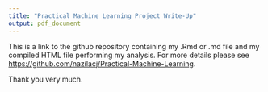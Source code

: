 ```yaml
---
title: "Practical Machine Learning Project Write-Up"
output: pdf_document
---
```


This is a link to the github repository containing my .Rmd or .md file and my compiled HTML file performing my analysis. For more details please see
<https://github.com/nazilacj/Practical-Machine-Learning>.

Thank you very much.

